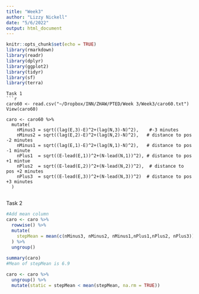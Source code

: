 ```yaml
---
title: "Week3"
author: "Lizzy Nickell"
date: "5/6/2022"
output: html_document
---
```


```r
knitr::opts_chunk$set(echo = TRUE)
library(rmarkdown)
library(readr)        
library(dplyr)       
library(ggplot2)
library(tidyr)
library(sf)
library(terra)
```

```
Task 1
```r
caro60 <- read.csv("~/Dropbox/INN/ZHAW/PTED/Week 3/Week3/caro60.txt")
View(caro60)

caro <- caro60 %>%
  mutate(
    nMinus3 = sqrt((lag(E,3)-E)^2+(lag(N,3)-N)^2),    #-3 minutes
    nMinus2 = sqrt((lag(E,2)-E)^2+(lag(N,2)-N)^2),   # distance to pos -2 minutes
    nMinus1 = sqrt((lag(E,1)-E)^2+(lag(N,1)-N)^2),   # distance to pos -1 minute
    nPlus1  = sqrt((E-lead(E,1))^2+(N-lead(N,1))^2), # distance to pos +1 mintue
    nPlus2  = sqrt((E-lead(E,2))^2+(N-lead(N,2))^2),  # distance to pos +2 minutes
    nPlus3  = sqrt((E-lead(E,3))^2+(N-lead(N,3))^2)  # distance to pos +3 minutes
  )
  
```
Task 2
```r
#Add mean column
caro <- caro %>%
  rowwise() %>%
  mutate(
    stepMean = mean(c(nMinus3, nMinus2, nMinus1,nPlus1,nPlus2, nPlus3))
  ) %>%
  ungroup() 
  
summary(caro)
#Mean of stepMean is 6.9

caro <- caro %>% 
  ungroup() %>%
  mutate(static = stepMean < mean(stepMean, na.rm = TRUE))
```


